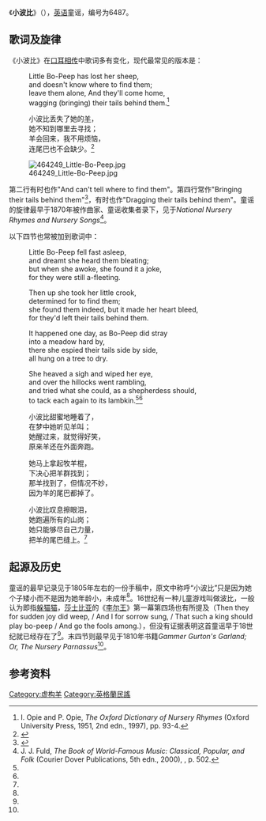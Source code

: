 {{Infobox song
| name      = 小波比
| cover     = LittleBoPeep.jpg
| alt       =
| caption   = 乐谱
| type      = nursery
| written   =
| published = 约1805年
| writer    =
| composer  =
| lyricist  =
}}
《'''小波比'''》（{{lang-en|Little Bo-Peep}}），[[英语|英语]]童谣，{{tsl|en|Roud Folk Song Index|劳德民歌索引}}编号为6487。

==歌词及旋律==
{{Listen|filename=Little Bo Peep.ogg|title=小波比|description=《小波比》的主要旋律}}

《小波比》在[[口述歷史|口耳相传]]中歌词多有变化，现代最常见的版本是：

:Little Bo-Peep has lost her sheep,
:and doesn't know where to find them;
:leave them alone, And they'll come home,
:wagging (bringing) their tails behind them.<ref name=Opie1997>I. Opie and P. Opie, ''The Oxford Dictionary of Nursery Rhymes'' (Oxford University Press, 1951, 2nd edn., 1997), pp. 93-4.</ref>

:小波比丢失了她的[[綿羊|羊]]，
:她不知到哪里去寻找；
:羊会回来，我不用烦恼，
:连尾巴也不会缺少。<ref name=":0">{{cite book |title=外国名歌1000首 |date=2003 |publisher=山西教育出版社 |isbn=978-7-5440-2102-9 |pages=1723-24 |url=https://www.worldcat.org/title/wai-guo-ming-ge-1000-shou/oclc/301975904&referer=brief_results}}</ref>
[[File:464249_Little-Bo-Peep.jpg|thumb]]

第二行有时也作"And can't tell where to find them"。第四行常作"Bringing their tails behind them"<ref name=LittleBoPeepRhyme>{{cite web |author=Linda Alchin |title=Little Bo Peep Rhyme |work=Nursery Rhymes Lyrics, Origins and History |url=http://www.rhymes.org.uk/little_bo_peep.htm |accessdate=7 September 2013 |archive-date=2020-01-28 |archive-url=https://web.archive.org/web/20200128103443/http://www.rhymes.org.uk/little_bo_peep.htm |dead-url=no }}</ref>，有时也作"Dragging their tails behind them"。童谣的旋律最早于1870年被作曲家、童谣收集者{{tsl|en|James William Elliott|詹姆斯·威廉·埃利奥}}录下，见于''National Nursery Rhymes and Nursery Songs''<ref>J. J. Fuld, ''The Book of World-Famous Music: Classical, Popular, and Folk'' (Courier Dover Publications, 5th edn., 2000), {{ISBN|0486414752}}, p. 502.</ref>。

以下四节也常被加到歌词中：
:Little Bo-Peep fell fast asleep,
:and dreamt she heard them bleating;
:but when she awoke, she found it a joke,
:for they were still a-fleeting.

:Then up she took her little crook,
:determined for to find them;
:she found them indeed, but it made her heart bleed,
:for they'd left their tails behind them.

:It happened one day, as Bo-Peep did stray
:into a meadow hard by,
:there she espied their tails side by side,
:all hung on a tree to dry.

:She heaved a sigh and wiped her eye,
:and over the hillocks went rambling,
:and tried what she could, as a shepherdess should,
:to tack each again to its lambkin.<ref name=Opie1997/><ref name=LittleBoPeepRhyme/>

:小波比甜蜜地睡着了，
:在梦中她听见羊叫；
:她醒过来，就觉得好笑，
:原来羊还在外面奔跑。

:她马上拿起牧羊棍，
:下决心把羊群找到；
:那羊找到了，但情况不妙，
:因为羊的尾巴都掉了。

:{{grey|（此节无翻译）}}

:小波比叹息擦眼泪，
:她跑遍所有的山岗；
:她只能够尽自己力量，
:把羊的尾巴缝上。<ref name=":0" />

==起源及历史==
童谣的最早记录见于1805年左右的一份手稿中，原文中称呼“小波比”只是因为她个子矮小而不是因为她年龄小，未成年<ref name=Opie1997/>。16世纪有一种儿童游戏叫做波比，一般认为即指[[躲猫猫|躲猫猫]]，[[莎士比亚|莎士比亚]]的《[[李尔王|李尔王]]》第一幕第四场也有所提及（Then they for sudden joy did weep, / And I for sorrow sung, / That such a king should play bo-peep / And go the fools among.），但没有证据表明这首童谣早于18世纪就已经存在了<ref name=Opie1997/>。末四节则最早见于1810年书籍''Gammer Gurton's Garland; Or, The Nursery Parnassus''<ref name=Opie1997/>。

==参考资料==
{{Commons category}}
{{reflist}}

[[Category:虚构羊|Category:虚构羊]]
[[Category:英格蘭民謠|Category:英格蘭民謠]]